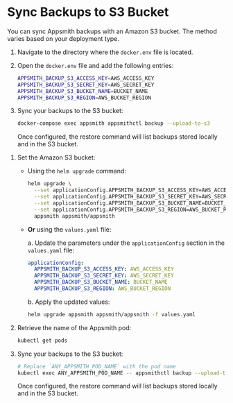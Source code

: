 

# Sync Backups to S3 Bucket

You can sync Appsmith backups with an Amazon S3 bucket. The method varies based on your deployment type.

<Tabs queryString="current-command-type">

<TabItem label="Docker" value="docker-commands">

1. Navigate to the directory where the `docker.env` file is located.

2. Open the `docker.env` file and add the following entries:

   ```bash
   APPSMITH_BACKUP_S3_ACCESS_KEY=AWS_ACCESS_KEY
   APPSMITH_BACKUP_S3_SECRET_KEY=AWS_SECRET_KEY
   APPSMITH_BACKUP_S3_BUCKET_NAME=BUCKET_NAME
   APPSMITH_BACKUP_S3_REGION=AWS_BUCKET_REGION
   ```

3. Sync your backups to the S3 bucket:

   ```bash
   docker-compose exec appsmith appsmithctl backup --upload-to-s3
   ```

   Once configured, the restore command will list backups stored locally and in the S3 bucket.

</TabItem>

<TabItem label="Kubernetes" value="kubernetes-commands">

1. Set the Amazon S3 bucket:

   - Using the `helm upgrade` command:

     ```bash
     helm upgrade \
       --set applicationConfig.APPSMITH_BACKUP_S3_ACCESS_KEY=AWS_ACCESS_KEY \
       --set applicationConfig.APPSMITH_BACKUP_S3_SECRET_KEY=AWS_SECRET_KEY \
       --set applicationConfig.APPSMITH_BACKUP_S3_BUCKET_NAME=BUCKET_NAME \
       --set applicationConfig.APPSMITH_BACKUP_S3_REGION=AWS_BUCKET_REGION \
       appsmith appsmith/appsmith
     ```

   - **Or** using the `values.yaml` file:

     a. Update the parameters under the `applicationConfig` section in the `values.yaml` file:

     ```yaml
     applicationConfig:
       APPSMITH_BACKUP_S3_ACCESS_KEY: AWS_ACCESS_KEY
       APPSMITH_BACKUP_S3_SECRET_KEY: AWS_SECRET_KEY
       APPSMITH_BACKUP_S3_BUCKET_NAME: BUCKET_NAME
       APPSMITH_BACKUP_S3_REGION: AWS_BUCKET_REGION
     ```

     b. Apply the updated values:

     ```bash
     helm upgrade appsmith appsmith/appsmith -f values.yaml
     ```

2. Retrieve the name of the Appsmith pod:

   ```bash
   kubectl get pods
   ```

3. Sync your backups to the S3 bucket:

   ```bash
   # Replace `ANY_APPSMITH_POD_NAME` with the pod name
   kubectl exec ANY_APPSMITH_POD_NAME -- appsmithctl backup --upload-to-s3
   ```

   Once configured, the restore command will list backups stored locally and in the S3 bucket.

</TabItem>

</Tabs>